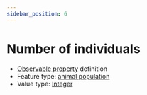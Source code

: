 ```yaml
---
sidebar_position: 6
---
```



# Number of individuals

- [Observable property](/viewers/dawe-vocabs?uri=https://linked.data.gov.au/def/test/dawe-cv/b2d28629-c986-4c05-9d4a-8b05e99a0a94) definition
- Feature type: [animal population](http://linked.data.gov.au/def/tern-cv/8a68b4a9-167b-40f0-9222-293a2d20ffee)
- Value type: [Integer](https://w3id.org/tern/ontologies/tern/Integer)


<Example protocolModule="targeted-survey-flora-protocol-population" observableProperty="https://linked.data.gov.au/def/test/dawe-cv/b2d28629-c986-4c05-9d4a-8b05e99a0a94" />
